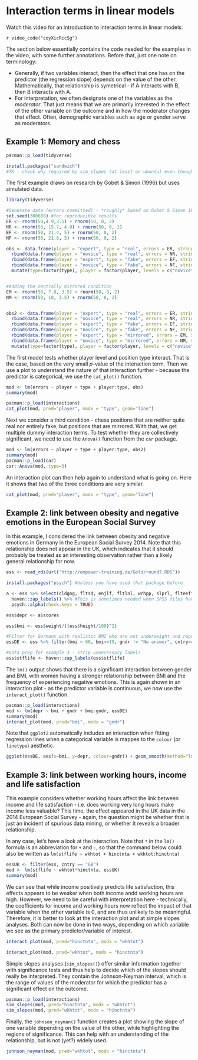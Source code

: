 # Interaction terms in linear models

Watch this video for an introduction to interaction terms in linear models:

`r video_code("coyXicRccSg")`

The section below essentially contains the code needed for the examples in the video, with some further annotations. Before that, just one note on terminology:

* Generally, if two variables interact, then the effect that one has on the predictor (the regression slope) depends on the value of the other. Mathematically, that relationship is symetrical - if A interacts with B, then B interacts with A.
* For interpretation, we often designate one of the variables as the *moderator*. That just means that we are primarily interested in the effect of the other variable on the outcome and in how the moderator changes that effect. Often, demographic variables such as age or gender serve as moderators. 

## Example 1: Memory and chess

```r
pacman::p_load(tidyverse)
```

```r
install.packages("sandwich")
#TK - check why required by sim_slopes (at least on ubuntu) even though robust = FALSE
```


The first example draws on research by Gobet & Simon (1996) but uses simulated data.

```r
library(tidyverse)

#Generate data (errors committed) - *roughly* based on Gobet & Simon 1996
set.seed(300688) #for reproducible results
ER <- rnorm(50,4.9,3.5) + rnorm(50, 0, 2)
NR <- rnorm(50, 15.7, 4.0) + rnorm(50, 0, 2)
EF <- rnorm(50, 21.4, 5) + rnorm(50, 0, 2)
NF <- rnorm(50, 21.8, 5) + rnorm(50, 0, 2)

obs <- data.frame(player = "expert", type = "real", errors = ER, stringsAsFactors = F) %>% 
  rbind(data.frame(player = "novice", type = "real", errors = NR, stringsAsFactors = F)) %>%
  rbind(data.frame(player = "expert", type = "fake", errors = EF, stringsAsFactors = F)) %>%
  rbind(data.frame(player = "novice", type = "fake", errors = NF, stringsAsFactors = F)) %>% 
  mutate(type=factor(type), player = factor(player, levels = c("novice", "expert")))


#Adding the centrally mirrored condition
EM <- rnorm(50, 7.8, 3.5) + rnorm(50, 0, 2)
NM <- rnorm(50, 18, 3.5) + rnorm(50, 0, 2)


obs2 <- data.frame(player = "expert", type = "real", errors = ER, stringsAsFactors = F) %>% 
  rbind(data.frame(player = "novice", type = "real", errors = NR, stringsAsFactors = F)) %>%
  rbind(data.frame(player = "expert", type = "fake", errors = EF, stringsAsFactors = F)) %>%
  rbind(data.frame(player = "novice", type = "fake", errors = NF, stringsAsFactors = F)) %>% 
  rbind(data.frame(player = "expert", type = "mirrored", errors = EM, stringsAsFactors = F)) %>% 
  rbind(data.frame(player = "novice", type = "mirrored", errors = NM, stringsAsFactors = F)) %>% 
  mutate(type=factor(type), player = factor(player, levels = c("novice", "expert")))

```

The first model tests whether player level and position type interact. That is the case, based on the very small *p*-value of the interaction term. Then we use a plot to understand the nature of that interaction further - because the predictor is categorical, we use the `cat_plot()` function.

```r
mod <- lm(errors ~ player + type + player:type, obs)
summary(mod)

pacman::p_load(interactions)
cat_plot(mod, pred="player", modx = "type", geom="line")

```
Next we consider a third condition - chess positions that are neither quite real nor entirely fake, but positions that are mirrored. With that, we get multiple dummy interaction terms. To test whether they are collectively significant, we need to use the `Anova()` function from the `car` package.

```r
mod <- lm(errors ~ player + type + player:type, obs2)
summary(mod)
pacman::p_load(car)
car::Anova(mod, type=3)
```
An interaction plot can then help again to understand what is going on. Here it shows that two of the three conditions are very similar.

```r
cat_plot(mod, pred="player", modx = "type", geom="line")
```

## Example 2: link between obesity and negative emotions in the European Social Survey

In this example, I considered the link between obesity and negative emotions in Germany in the European Social Survey 2014. Note that this relationship does not appear in the UK, which indicates that it should probably be treated as an interesting observation rather than a likely general relationship for now.

```r

ess <- read_rds(url("http://empower-training.de/Gold/round7.RDS"))

install.packages("psych") #Unless you have used that package before

a <- ess %>% select(cldgng, fltsd, enjlf, fltlnl, wrhpp, slprl, flteeff, fltdpr) %>% 
  haven::zap_labels() %>% #This is sometimes needed when SPSS files have been imported with haven and errors related to data classes appear.
  psych::alpha(check.keys = TRUE)

ess$depr <- a$scores

ess$bmi <- ess$weight/((ess$height/100)^2)

#Filter for Germans with realistic BMI who are not underweight and reported their gender
essDE <- ess %>% filter(bmi < 60, bmi>=19, gndr != "No answer", cntry=="DE")

#Data prep for example 3 - strip unnecessary labels
ess$stflife <- haven::zap_labels(ess$stflife)

```

The `lm()` output shows that there is a significant interaction between gender and BMI, with women having a stronger relationship between BMI and the frequency of experiencing negative emotions. This is again shown in an interaction plot - as the predictor variable is continuous, we now use the `interact_plot()` function.

```r
pacman::p_load(interactions)
mod <- lm(depr ~ bmi + gndr + bmi:gndr, essDE)
summary(mod)
interact_plot(mod, pred="bmi", modx = "gndr")
```

Note that `ggplot2` automatically includes an interaction when fitting regression lines when a categorical variable is mappes to the `colour` (or `linetype`) aesthetic.

```r
ggplot(essDE, aes(x=bmi, y=depr, colour=gndr)) + geom_smooth(method="lm", se=FALSE)
```

## Example 3: link between working hours, income and life satisfaction

This example considers whether working hours affect the link between income and life satisfaction - i.e. does working very long hours make income less valuable? This time, the effect appeared in the UK data in the 2014 European Social Survey - again, the question might be whether that is just an incident of spurious data mining, or whether it reveals a broader relationship.

In any case, let's have a look at the interaction. Note that `*` in the `lm()` formula is an abbreviation for `+` and `:`, so that the command below could also be written as `lm(stflife ~ wkhtot + hinctnta + wkhtot:hinctnta)`

```r
essUK <- filter(ess, cntry == "GB")
mod <- lm(stflife ~ wkhtot*hinctnta, essUK) 
summary(mod)
```

We can see that while income positively predicts life satisfaction, this effects appears to be weaker when both income andd working hours are high. However, we need to be careful with interpretation here - technically, the coefficients for income and working hours now reflect the impact of that variable when the other variable is 0, and are thus unlikely to be meaningful. Therefore, it is better to look at the interaction plot and at simple slopes analyses. Both can now be done in two ways, depending on which variable we see as the primary predictor/variable of interest.

```r
interact_plot(mod, pred="hinctnta", modx = "wkhtot")
```

```r
interact_plot(mod, pred="wkhtot", modx = "hinctnta")
```

Simple slopes analyses (`sim_slopes()`) offer similar information together with significance tests and thus help to decide which of the slopes should really be interpreted. They contain the Johnson-Neyman interval, which is the range of values of the moderator for which the predictor has a significant effect on the outcome.

```r
pacman::p_load(interactions)
sim_slopes(mod, pred="hinctnta", modx = "wkhtot")
sim_slopes(mod, pred="wkhtot", modx = "hinctnta")
```

Finally, the `johnson_neyman()` function creates a plot showing the slope of one variable depending on the value of the other, while highlighting the regions of significance. This can help with an understanding of the relationship, but is not (yet?) widely used.

```r
johnson_neyman(mod, pred="wkhtot", modx = "hinctnta")
```


